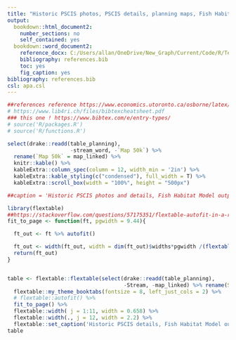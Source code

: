 ```yaml
---
title: "Historic PSCIS photos, PSCIS details, planning maps, Fish Habitat Model outputs and prioritization rank/comments for crossings ranked for follow up with habitat confirmation assessments."
output:
  bookdown::html_document2:
    number_sections: no
    self_contained: yes
  bookdown::word_document2:
    reference_docx: C:/Users/allan/OneDrive/New_Graph/Current/Code/R/Templates/RMDTemplates/R/word_template_landscape.docx
    bibliography: references.bib
    toc: yes
    fig_caption: yes
bibliography: references.bib
csl: apa.csl
---
```


```r
##references reference https://www.economics.utoronto.ca/osborne/latex/BIBTEX.HTM and http://tug.ctan.org/info/biblatex-cheatsheet/biblatex-cheatsheet.pdf and 
# https://www.lib4ri.ch/files/bibtexcheatsheet.pdf
### this one ! https://www.bibtex.com/e/entry-types/
# source('R/packages.R')
# source('R/functions.R')

```


```r
select(drake::readd(table_planning),
                    -stream_word, -`Map 50k`) %>% 
  rename(`Map 50k` = map_linked) %>% 
  knitr::kable() %>% 
  kableExtra::column_spec(column = 12, width_min = '2in') %>% 
  kableExtra::kable_styling(c("condensed"), full_width = T) %>% 
  kableExtra::scroll_box(width = "100%", height = "500px")

##caption = 'Historic PSCIS photos and details, Fish Habitat Model outputs and prioritization rank/comments related to crossings ranked for follow up with habitat confirmation assessments.'
```



```r
library(flextable)
##https://stackoverflow.com/questions/57175351/flextable-autofit-in-a-rmarkdown-to-word-doc-causes-table-to-go-outside-page-mar
fit_to_page <- function(ft, pgwidth = 9.44){

  ft_out <- ft %>% autofit()

  ft_out <- width(ft_out, width = dim(ft_out)$widths*pgwidth /(flextable_dim(ft_out)$widths))
  return(ft_out)
}


table <- flextable::flextable(select(drake::readd(table_planning),
                                     -Stream, -map_linked) %>% rename(Stream = stream_word)) %>%
  flextable::my_theme_booktabs(fontsize = 8, left_just_cols = 2) %>%
  # flextable::autofit() %>%
  fit_to_page() %>%  
  flextable::width( j = 1:11, width = 0.658) %>%
  flextable::width(., j = 12, width = 2.2) %>%
  flextable::set_caption('Historic PSCIS details, Fish Habitat Model outputs and prioritization rank/comments related to crossings ranked for follow up with habitat confirmation assessments.')
table
```



